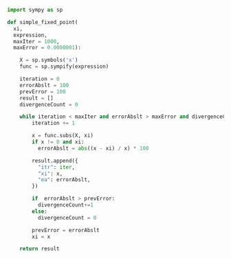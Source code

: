 ```py
import sympy as sp

def simple_fixed_point(
  xi,
  expression,
  maxIter = 1000,
  maxError = 0.0000001):

    X = sp.symbols('x')
    func = sp.sympify(expression)

    iteration = 0
    errorAbslt = 100
    prevError = 100
    result = []
    divergenceCount = 0

    while iteration < maxIter and errorAbslt > maxError and divergenceCount < 4:
        iteration += 1

        x = func.subs(X, xi)
        if x != 0 and xi:
          errorAbslt = abs((x - xi) / x) * 100

        result.append({
          "itr": iter,
          "xi": x,
          "ea": errorAbslt,
        })

        if  errorAbslt > prevError:
          divergenceCount+=1
        else:
          divergenceCount = 0

        prevError = errorAbslt
        xi = x

    return result

```
